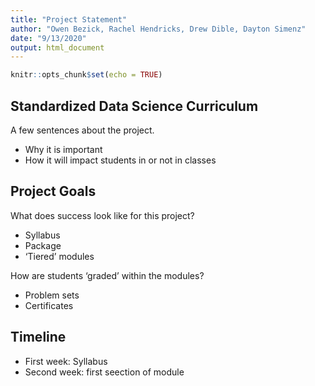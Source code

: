 ```yaml
---
title: "Project Statement"
author: "Owen Bezick, Rachel Hendricks, Drew Dible, Dayton Simenz"
date: "9/13/2020"
output: html_document
---
```


```r
knitr::opts_chunk$set(echo = TRUE)
```

## Standardized Data Science Curriculum 

A few sentences about the project.

* Why it is important
* How it will impact students in or not in classes

## Project Goals
 
What does success look like for this project?

* Syllabus
* Package
* 'Tiered' modules

How are students 'graded' within the modules?

* Problem sets
* Certificates 

## Timeline

* First week: Syllabus
* Second week: first seection of module
